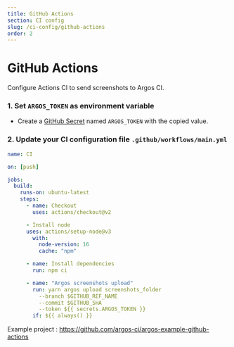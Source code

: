 ```yaml
---
title: GitHub Actions
section: CI config
slug: /ci-config/github-actions
order: 2
---
```


# GitHub Actions

Configure Actions CI to send screenshots to Argos CI.

### 1. Set `ARGOS_TOKEN` as environment variable

- Create a [GitHub Secret](https://docs.github.com/en/actions/security-guides/encrypted-secrets#creating-encrypted-secrets-for-a-repository) named `ARGOS_TOKEN` with the copied value.

### 2. Update your CI configuration file `.github/workflows/main.yml`

```yml
name: CI

on: [push]

jobs:
  build:
    runs-on: ubuntu-latest
    steps:
      - name: Checkout
        uses: actions/checkout@v2

      - Install node
      uses: actions/setup-node@v3
        with:
          node-version: 16
          cache: "npm"

      - name: Install dependencies
        run: npm ci

      - name: "Argos screenshots upload"
        run: yarn argos upload screenshots_folder
          --branch $GITHUB_REF_NAME
          --commit $GITHUB_SHA
          --token ${{ secrets.ARGOS_TOKEN }}
        if: ${{ always() }}
```

Example project : https://github.com/argos-ci/argos-example-github-actions
